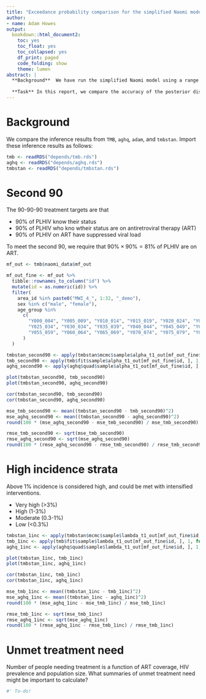 ```yaml
---
title: "Exceedance probability comparison for the simplified Naomi model"
author:
- name: Adam Howes
output:
  bookdown::html_document2:
    toc: yes
    toc_float: yes
    toc_collapsed: yes
    df_print: paged
    code_folding: show
    theme: lumen
abstract: |
  **Background**  We have run the simplified Naomi model using a range of inference methods: `TMB`, `aghq`, `adam` and `tmbstan`.
  
  **Task** In this report, we compare the accuracy of the posterior distributions obtained from these inference methods using exceedance probabilities.
---
```


# Background

We compare the inference results from `TMB`, `aghq`, `adam`, and `tmbstan`.
Import these inference results as follows:

```r
tmb <- readRDS("depends/tmb.rds")
aghq <- readRDS("depends/aghq.rds")
tmbstan <- readRDS("depends/tmbstan.rds")
```

# Second 90

The 90-90-90 treatment targets are that

* 90% of PLHIV know their status
* 90% of PLHIV who kno wtheir status are on antiretroviral therapy (ART)
* 90% of PLHIV on ART have suppressed viral load

To meet the second 90, we require that $90\% \times 90\% = 81\%$ of PLHIV are on ART.

```r
mf_out <- tmb$naomi_data$mf_out

mf_out_fine <- mf_out %>%
  tibble::rownames_to_column("id") %>%
  mutate(id = as.numeric(id)) %>%
  filter(
    area_id %in% paste0("MWI_4_", 1:32, "_demo"),
    sex %in% c("male", "female"),
    age_group %in%
      c(
        "Y000_004", "Y005_009", "Y010_014", "Y015_019", "Y020_024", "Y025_029",
        "Y025_034", "Y030_034", "Y035_039", "Y040_044", "Y045_049", "Y050_054",
        "Y055_059", "Y060_064", "Y065_069", "Y070_074", "Y075_079", "Y080_999"
      )
  )

tmbstan_second90 <- apply(tmbstan$mcmc$sample$alpha_t1_out[mf_out_fine$id, ], 1, function(x) sum(x > 0.81) / length(x))
tmb_second90 <- apply(tmb$fit$sample$alpha_t1_out[mf_out_fine$id, ], 1, function(x) sum(x > 0.81) / length(x))
aghq_second90 <- apply(aghq$quad$sample$alpha_t1_out[mf_out_fine$id, ], 1, function(x) sum(x > 0.81) / length(x))

plot(tmbstan_second90, tmb_second90)
plot(tmbstan_second90, aghq_second90)

cor(tmbstan_second90, tmb_second90)
cor(tmbstan_second90, aghq_second90)

mse_tmb_second90 <- mean((tmbstan_second90 - tmb_second90)^2)
mse_aghq_second90 <- mean((tmbstan_second90 - aghq_second90)^2)
round(100 * (mse_aghq_second90 - mse_tmb_second90) / mse_tmb_second90)

rmse_tmb_second90 <- sqrt(mse_tmb_second90)
rmse_aghq_second90 <- sqrt(mse_aghq_second90)
round(100 * (rmse_aghq_second90 - rmse_tmb_second90) / rmse_tmb_second90)
```

# High incidence strata

Above 1% incidence is considered high, and could be met with intensified interventions.

* Very high (>3%)
* High (1-3%)
* Moderate (0.3-1%)
* Low (<0.3%)

```r
tmbstan_1inc <- apply(tmbstan$mcmc$sample$lambda_t1_out[mf_out_fine$id, ], 1, function(x) sum(x > 0.01) / length(x))
tmb_1inc <- apply(tmb$fit$sample$lambda_t1_out[mf_out_fine$id, ], 1, function(x) sum(x > 0.01) / length(x))
aghq_1inc <- apply(aghq$quad$sample$lambda_t1_out[mf_out_fine$id, ], 1, function(x) sum(x > 0.01) / length(x))

plot(tmbstan_1inc, tmb_1inc)
plot(tmbstan_1inc, aghq_1inc)

cor(tmbstan_1inc, tmb_1inc)
cor(tmbstan_1inc, aghq_1inc)

mse_tmb_1inc <- mean((tmbstan_1inc - tmb_1inc)^2)
mse_aghq_1inc <- mean((tmbstan_1inc - aghq_1inc)^2)
round(100 * (mse_aghq_1inc - mse_tmb_1inc) / mse_tmb_1inc)

rmse_tmb_1inc <- sqrt(mse_tmb_1inc)
rmse_aghq_1inc <- sqrt(mse_aghq_1inc)
round(100 * (rmse_aghq_1inc - rmse_tmb_1inc) / rmse_tmb_1inc)
```

# Unmet treatment need

Number of people needing treatment is a function of ART coverage, HIV prevalence and population size.
What summaries of unmet treatment need might be important to calculate?

```r
#' To-do!
```

